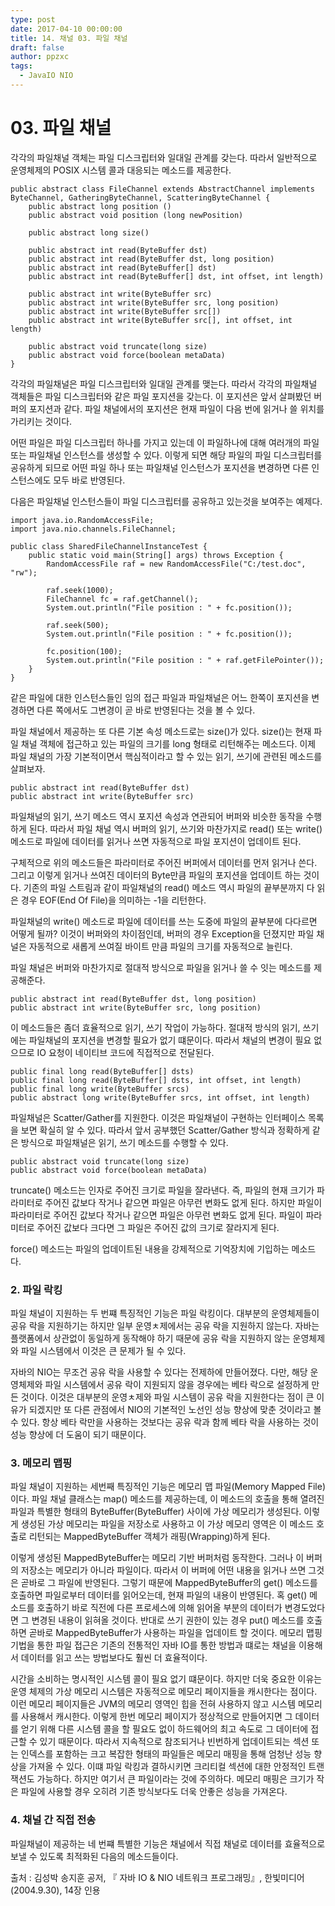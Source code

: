 ```yaml
---
type: post
date: 2017-04-10 00:00:00
title: 14. 채널 03. 파일 채널
draft: false
author: ppzxc
tags:
  - JavaIO NIO
---
```


# 03. 파일 채널

각각의 파일채널 객체는 파일 디스크립터와 일대일 관계를 갖는다. 따라서 일반적으로 운영체제의 POSIX 시스템 콜과 대응되는 메소드를 제공한다.

```
public abstract class FileChannel extends AbstractChannel implements ByteChannel, GatheringByteChannel, ScatteringByteChannel {
    public abstract long position ()
    public abstract void position (long newPosition)

    public abstract long size()

    public abstract int read(ByteBuffer dst)
    public abstract int read(ByteBuffer dst, long position)
    public abstract int read(ByteBuffer[] dst)
    public abstract int read(ByteBuffer[] dst, int offset, int length)

    public abstract int write(ByteBuffer src)
    public abstract int write(ByteBuffer src, long position)
    public abstract int write(ByteBuffer src[])
    public abstract int write(ByteBuffer src[], int offset, int length)

    public abstract void truncate(long size)
    public abstract void force(boolean metaData)
}

```

각각의 파일채널은 파일 디스크립터와 일대일 관계를 맺는다. 따라서 각각의 파일채널 객체들은 파일 디스크립터와 같은 파일 포지션을 갖는다. 이 포지션은 앞서 살펴봤던 버퍼의 포지션과 같다. 파일 채널에서의 포지션은 현재 파일이 다음 번에 읽거나 쓸 위치를 가리키는 것이다.

어떤 파일은 파일 디스크립터 하나를 가지고 있는데 이 파일하나에 대해 여러개의 파일 또는 파일채널 인스턴스를 생성할 수 있다. 이렇게 되면 해당 파일의 파일 디스크립터를 공유하게 되므로 어떤 파일 하나 또는 파일채널 인스턴스가 포지션을 변경하면 다른 인스턴스에도 모두 바로 반영된다.

다음은 파일채널 인스턴스들이 파일 디스크립터를 공유하고 있는것을 보여주는 예제다.

```
import java.io.RandomAccessFile;
import java.nio.channels.FileChannel;

public class SharedFileChannelInstanceTest {
    public static void main(String[] args) throws Exception {
        RandomAccessFile raf = new RandomAccessFile("C:/test.doc", "rw");

        raf.seek(1000);
        FileChannel fc = raf.getChannel();
        System.out.println("File position : " + fc.position());

        raf.seek(500);
        System.out.println("File position : " + fc.position());

        fc.position(100);
        System.out.println("File position : " + raf.getFilePointer());
    }
}

```

같은 파일에 대한 인스턴스들인 임의 접근 파일과 파일채널은 어느 한쪽이 포지션을 변경하면 다른 쪽에서도 그변경이 곧 바로 반영된다는 것을 볼 수 있다.

파일 채널에서 제공하는 또 다른 기본 속성 메소드로는 size()가 있다. size()는 현재 파일 채널 객체에 접근하고 있는 파일의 크기를 long 형태로 리턴해주는 메소드다. 이제 파일 채널의 가장 기본적이면서 핵심적이라고 할 수 있는 읽기, 쓰기에 관련된 메소드를 살펴보자.

```
public abstract int read(ByteBuffer dst)
public abstract int write(ByteBuffer src)

```

파일채널의 읽기, 쓰기 메소드 역시 포지션 속성과 연관되어 버퍼와 비슷한 동작을 수행하게 된다. 따라서 파일 채널 역시 버퍼의 읽기, 쓰기와 마찬가지로 read() 또는 write() 메소드로 파일에 데이터를 읽거나 쓰면 자동적으로 파일 포지션이 업데이트 된다.

구체적으로 위의 메소드들은 파라미터로 주어진 버퍼에서 데이터를 먼저 읽거나 쓴다. 그리고 이렇게 읽거나 쓰여진 데이터의 Byte만큼 파일의 포지션을 업데이트 하는 것이다. 기존의 파일 스트림과 같이 파일채널의 read() 메소드 역시 파일의 끝부분까지 다 읽은 경우 EOF(End Of File)을 의미하는 -1을 리턴한다.

파일채널의 write() 메소드로 파일에 데이터를 쓰는 도중에 파일의 끝부분에 다다르면 어떻게 될까? 이것이 버퍼와의 차이점인데, 버퍼의 경우 Exception을 던졌지만 파일 채널은 자동적으로 새롭게 쓰여질 바이트 만큼 파일의 크기를 자동적으로 늘린다.

파일 채널은 버퍼와 마찬가지로 절대적 방식으로 파일을 읽거나 쓸 수 잇는 메소드를 제공해준다.

```
public abstract int read(ByteBuffer dst, long position)
public abstract int write(ByteBuffer src, long position)

```

이 메소드들은 좀더 효율적으로 읽기, 쓰기 작업이 가능하다. 절대적 방식의 읽기, 쓰기에는 파일채널의 포지션을 변경할 필요가 없기 떄문이다. 따라서 채널의 변경이 필요 없으므로 IO 요청이 네이티브 코드에 직접적으로 전달된다.

```
public final long read(ByteBuffer[] dsts)
public final long read(ByteBuffer[] dsts, int offset, int length)
public final long write(ByteBuffer srcs)
public abstract long write(ByteBuffer srcs, int offset, int length)

```

파일채널은 Scatter/Gather를 지원한다. 이것은 파일채널이 구현하는 인터페이스 목록을 보면 확실히 알 수 있다. 따라서 앞서 공부했던 Scatter/Gather 방식과 정확하게 같은 방식으로 파일채널은 읽기, 쓰기 메소드를 수행할 수 있다.

```
public abstract void truncate(long size)
public abstract void force(boolean metaData)

```

truncate() 메소드는 인자로 주어진 크기로 파일을 잘라낸다. 즉, 파일의 현재 크기가 파라미터로 주어진 값보다 작거나 같으면 파일은 아무런 변화도 없게 된다. 하지만 파일이 파라미터로 주어진 값보다 작거나 같으면 파일은 아무런 변화도 없게 된다. 파일이 파라미터로 주어진 값보다 크다면 그 파일은 주어진 값의 크기로 잘라지게 된다.

force() 메소드는 파일의 업데이트된 내용을 강제적으로 기억장치에 기입하는 메소드다.

### 2. 파일 락킹

파일 채널이 지원하는 두 번쨰 특징적인 기능은 파일 락킹이다. 대부분의 운영체제들이 공유 락을 지원하기는 하지만 일부 운영ㅊ제에서는 공유 락을 지원하지 않는다. 자바는 플랫폼에서 상관없이 동일하게 동작해야 하기 때문에 공유 락을 지원하지 않는 운영체제와 파일 시스템에서 이것은 큰 문제가 될 수 있다.

자바의 NIO는 무조건 공유 락을 사용할 수 있다는 전제하에 만들어졌다. 다만, 해당 운영체제와 파일 시스템에서 공유 락이 지원되지 않을 경우에는 베타 락으로 설정하게 만든 것이다. 이것은 대부분의 운영ㅊ제와 파일 시스템이 공유 락을 지원한다는 점이 큰 이유가 되겠지만 또 다른 관점에서 NIO의 기본적인 노선인 성능 향상에 맞춘 것이라고 볼 수 있다. 항상 베타 락만을 사용하는 것보다는 공유 락과 함께 베타 락을 사용하는 것이 성능 향상에 더 도움이 되기 때문이다.

### 3. 메모리 맵핑

파일 채널이 지원하는 세번째 특징적인 기능은 메모리 맵 파일(Memory Mapped File)이다. 파일 채널 클래스는 map() 메소드를 제공하는데, 이 메소드의 호출을 통해 열려진 파일과 특별한 형태의 ByteBuffer(ByteBuffer) 사이에 가상 메모리가 생성된다. 이렇게 생성된 가상 메모리는 파일을 저장소로 사용하고 이 가상 메모리 영역은 이 메소드 호출로 리턴되는 MappedByteBuffer 객체가 래핑(Wrapping)하게 된다.

이렇게 생성된 MappedByteBuffer는 메모리 기반 버퍼처럼 동작한다. 그러나 이 버퍼의 저장소는 메모리가 아니라 파일이다. 따라서 이 버퍼에 어떤 내용을 읽거나 쓰면 그것은 곧바로 그 파일에 반영된다. 그렇기 때문에 MappedByteBuffer의 get() 메소드를 호출하면 파일로부터 데이터를 읽어오는데, 현재 파일의 내용이 반영된다. 혹 get() 메소드를 호출하기 바로 직전에 다른 프로세스에 의해 읽어올 부분의 데이터가 변경도었다면 그 변경된 내용이 읽혀올 것이다. 반대로 쓰기 권한이 있는 경우 put() 메소드를 호출하면 곧바로 MappedByteBuffer가 사용하는 파일을 업데이트 할 것이다. 메모리 맵핑 기법을 통한 파일 접근은 기존의 전통적인 자바 IO를 통한 방법과 떄로는 채널을 이용해서 데이터를 읽고 쓰는 방법보다도 훨씬 더 효율적이다.

시간을 소비하는 명시적인 시스템 콜이 필요 없기 떄문이다. 하지만 더욱 중요한 이유는 운영 체제의 가상 메모리 시스템은 자동적으로 메모리 페이지들을 캐시한다는 점이다. 이런 메모리 페이지들은 JVM의 메모리 영역인 힙을 전혀 사용하지 않고 시스템 메모리를 사용해서 캐시한다. 이렇게 한번 메모리 페이지가 정상적으로 만들어지면 그 데이터를 얻기 위해 다른 시스템 콜을 할 필요도 없이 하드웨어의 최고 속도로 그 데이터에 접근할 수 있기 때문이다. 따라서 지속적으로 참조되거나 빈번하게 업데이트되는 섹션 또는 인덱스를 포함하는 크고 복잡한 형태의 파일들은 메모리 매핑을 통해 엄청난 성능 향상을 가져올 수 있다. 이떄 파일 락킹과 결하시키면 크리티컬 섹션에 대한 안정적인 트랜잭션도 가능하다. 하지만 여기서 큰 파일이라는 것에 주의하다. 메모리 매핑은 크기가 작은 파일에 사용할 경우 오히려 기존 방식보다도 더욱 안좋은 성능을 가져온다.

### 4. 채널 간 직접 전송

파일채널이 제공하는 네 번쨰 특별한 기능은 채널에서 직접 채널로 데이터를 효율적으로 보낼 수 있도록 최적화된 다음의 메소드들이다.

출처 : 김성박 송지훈 공저, 『 자바 IO & NIO 네트워크 프로그래밍』, 한빛미디어(2004.9.30), 14장 인용
